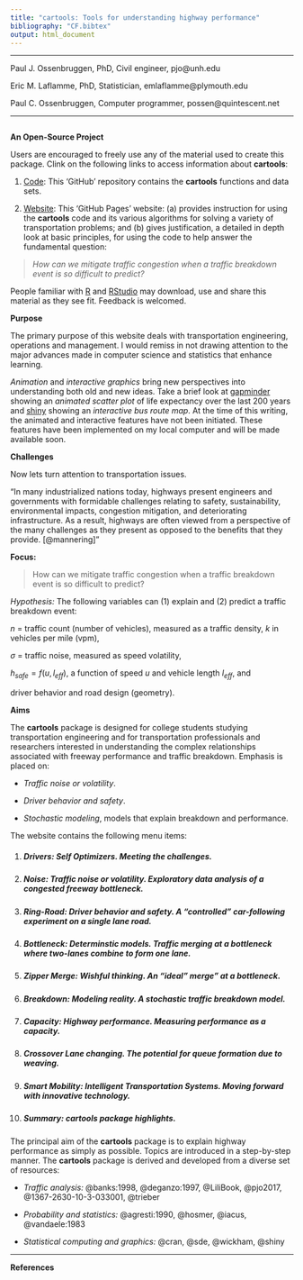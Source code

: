 ```yaml
---
title: "cartools: Tools for understanding highway performance"
bibliography: "CF.bibtex"
output: html_document
---
```


***

Paul J. Ossenbruggen, PhD, Civil engineer, pjo@unh.edu

Eric M. Laflamme, PhD, Statistician, emlaflamme@plymouth.edu

Paul C. Ossenbruggen, Computer programmer, possen@quintescent.net

***

```r
```

__An Open-Source Project__

Users are encouraged to freely use any of the material used to create this package. Clink on the following links to access information about __cartools__:  

1. [Code](https://github.com/PJOssenbruggen/Basic/blob/master/vignettes/cartools.Rmd): This 'GitHub' repository contains the  __cartools__ functions  and data sets.

2. [Website](https://PJOssenbruggen.github.io/cartools/index.html): This 'GitHub Pages' website: (a)  provides instruction for using the __cartools__ code and its various algorithms for solving a variety of transportation problems; and (b) gives justification, a detailed in depth look at basic principles, for using the code to help answer the fundamental question: 

> _How can we mitigate traffic congestion when a traffic breakdown event is so difficult to predict?_

People familiar with [R](https://cran.r-project.org) and [RStudio](https://www.rstudio.com) may download, use and share this material as they see fit. Feedback is welcomed.

__Purpose__

The primary purpose of this website deals with transportation engineering, operations and management. I would remiss in not drawing attention to the major advances made in computer science and statistics that enhance learning.  

_Animation_ and _interactive graphics_ bring new perspectives into understanding both old and new ideas. Take a brief look at [gapminder](https://www.gapminder.org/tools/#$chart-type=bubbles) showing an _animated scatter plot_ of life expectancy over the last 200 years and [shiny](http://shiny.rstudio.com/gallery/bus-dashboard.html) showing an _interactive bus route map_. At the time of this writing, the animated and interactive features have not been initiated. These features have been implemented on my local computer and will be made available soon. 


__Challenges__

Now lets turn attention to transportation issues.

"In many industrialized nations today, highways present engineers and governments with formidable challenges relating to safety, sustainability, environmental impacts, congestion mitigation, and deteriorating infrastructure. As a result, highways are often viewed from a perspective of the many challenges as they present as opposed to the benefits that they provide. [@mannering]" 

__Focus:__ 

> How can we mitigate traffic congestion when a traffic breakdown event is so difficult to predict?

_Hypothesis:_ The following variables can (1) explain and (2) predict a traffic breakdown event: 

$n$ = traffic count (number of vehicles), measured as a traffic density, $k$ in vehicles per mile (vpm), 

$\sigma$ = traffic noise, measured as speed volatility, 

$h_{safe} = f(u, l_{eff})$, a function of speed $u$ and vehicle length $l_{eff}$, and

driver behavior and road design (geometry). 


__Aims__
 
The __cartools__ package is designed for college students studying transportation engineering and for transportation professionals and researchers interested in understanding the complex relationships associated with freeway performance and traffic breakdown. Emphasis is placed on: 

* _Traffic noise or volatility_.

* _Driver behavior and safety_. 

* _Stochastic modeling_,  models that explain breakdown and performance.


The website contains the following menu  items:

1. ##### __Drivers:__  _Self Optimizers_. Meeting the challenges.

2. ##### __Noise:__  _Traffic noise or  volatility_. Exploratory data analysis of a congested freeway bottleneck.

3. ##### __Ring-Road:__ _Driver behavior and safety_. A "controlled" car-following experiment on a single lane road.

4. #####  __Bottleneck:__ _Determinstic models_. Traffic merging at a bottleneck where two-lanes  combine to form one lane.

5. #####  __Zipper Merge:__ _Wishful thinking_. An "ideal" merge" at a bottleneck.

6. #####  __Breakdown:__ _Modeling reality_. A stochastic traffic breakdown model.

7. #####  __Capacity:__ _Highway performance_. Measuring performance as a capacity.

8. #####  __Crossover__ _Lane changing_. The potential for queue formation due to weaving.

9. ##### __Smart Mobility:__ _Intelligent Transportation Systems._ Moving forward with innovative technology.

10. ##### __Summary:__  __cartools__ package highlights.


The principal aim of the __cartools__ package is to explain highway performance as simply as possible. Topics are introduced in a  step-by-step manner.  The  __cartools__ package is derived and developed from a diverse set of resources:

* _Traffic analysis:_ @banks:1998, @deganzo:1997, @LiliBook, @pjo2017, @1367-2630-10-3-033001, @trieber

* _Probability and statistics:_ @agresti:1990, @hosmer, @iacus, @vandaele:1983

* _Statistical computing and graphics:_ @cran, @sde,  @wickham, @shiny



*** 
__References__




